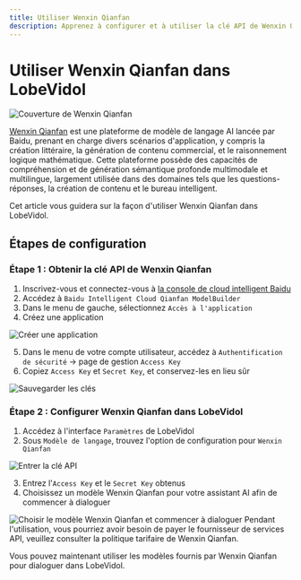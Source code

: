 ```yaml
---
title: Utiliser Wenxin Qianfan
description: Apprenez à configurer et à utiliser la clé API de Wenxin Qianfan dans LobeVidol pour commencer à dialoguer et interagir.
---
```


# Utiliser Wenxin Qianfan dans LobeVidol

<Frame>
  <img
    src="https://oss.vidol.chat/docs/2024/12/9002ef959ed2146d4601aa733087253e.png"
    alt="Couverture de Wenxin Qianfan"
  />
</Frame>

[Wenxin Qianfan](https://qianfan.cloud.baidu.com/) est une plateforme de modèle de langage AI lancée par Baidu, prenant en charge divers scénarios d'application, y compris la création littéraire, la génération de contenu commercial, et le raisonnement logique mathématique. Cette plateforme possède des capacités de compréhension et de génération sémantique profonde multimodale et multilingue, largement utilisée dans des domaines tels que les questions-réponses, la création de contenu et le bureau intelligent.

Cet article vous guidera sur la façon d'utiliser Wenxin Qianfan dans LobeVidol.

## Étapes de configuration

### Étape 1 : Obtenir la clé API de Wenxin Qianfan

1. Inscrivez-vous et connectez-vous à [la console de cloud intelligent Baidu](https://console.bce.baidu.com/)
2. Accédez à `Baidu Intelligent Cloud Qianfan ModelBuilder`
3. Dans le menu de gauche, sélectionnez `Accès à l'application`
4. Créez une application

<Frame>
  <img
    src="https://oss.vidol.chat/assets/f023683fe2f521e092cbdbebeb1de688.webp"
    alt="Créer une application"
  />
</Frame>

5. Dans le menu de votre compte utilisateur, accédez à `Authentification de sécurité` -> page de gestion `Access Key`
6. Copiez `Access Key` et `Secret Key`, et conservez-les en lieu sûr

<Frame>
  <img
    src="https://oss.vidol.chat/assets/2be6128378b48f17cd5acbe0f84dce77.webp"
    alt="Sauvegarder les clés"
  />
</Frame>

### Étape 2 : Configurer Wenxin Qianfan dans LobeVidol

1. Accédez à l'interface `Paramètres` de LobeVidol
2. Sous `Modèle de langage`, trouvez l'option de configuration pour `Wenxin Qianfan`

<Frame>
  <img
    src="https://oss.vidol.chat/assets/831813e913d9a8f9e40c5562fe50d245.webp"
    alt="Entrer la clé API"
  />
</Frame>

3. Entrez l'`Access Key` et le `Secret Key` obtenus
4. Choisissez un modèle Wenxin Qianfan pour votre assistant AI afin de commencer à dialoguer

<Frame>
  <img
    src="https://oss.vidol.chat/assets/768ec6fd300785186b202437985857c4.webp"
    alt="Choisir le modèle Wenxin Qianfan et commencer à dialoguer"
  />
</Frame>

<Warning>
  Pendant l'utilisation, vous pourriez avoir besoin de payer le fournisseur de services API, veuillez consulter la politique tarifaire de Wenxin Qianfan.
</Warning>

Vous pouvez maintenant utiliser les modèles fournis par Wenxin Qianfan pour dialoguer dans LobeVidol.

